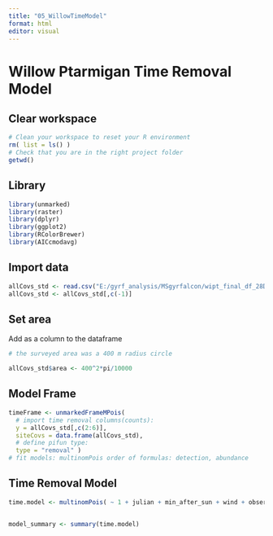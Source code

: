 ```yaml
---
title: "05_WillowTimeModel"
format: html
editor: visual
---
```


# Willow Ptarmigan Time Removal Model

## Clear workspace

```r
# Clean your workspace to reset your R environment
rm( list = ls() )
# Check that you are in the right project folder
getwd()
```

## Library

```r
library(unmarked)
library(raster)
library(dplyr)
library(ggplot2)
library(RColorBrewer)
library(AICcmodavg)
```

## Import data

```r
allCovs_std <- read.csv("E:/gyrf_analysis/MSgyrfalcon/wipt_final_df_28Dec23.csv")
allCovs_std <- allCovs_std[,c(-1)]
```

## Set area

Add as a column to the dataframe

```r
# the surveyed area was a 400 m radius circle

allCovs_std$area <- 400^2*pi/10000

```

## Model Frame

```r
timeFrame <- unmarkedFrameMPois(
  # import time removal columns(counts):
  y = allCovs_std[,c(2:6)], 
  siteCovs = data.frame(allCovs_std), 
  # define pifun type: 
  type = "removal" )
# fit models: multinomPois order of formulas: detection, abundance

```

## Time Removal Model

```r
time.model <- multinomPois( ~ 1 + julian + min_after_sun + wind + observer ~ 1 + tundra + tussock + tallshrub + elev + offset(log(area)), data = timeFrame)


model_summary <- summary(time.model)
```
